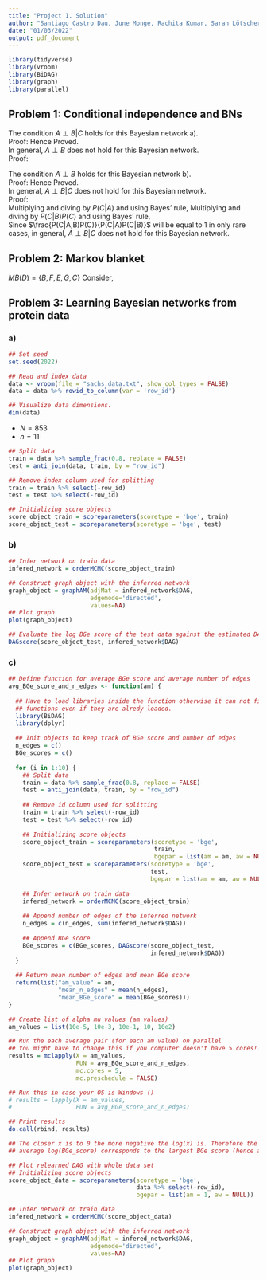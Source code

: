 ```yaml
---
title: "Project 1. Solution"
author: "Santiago Castro Dau, June Monge, Rachita Kumar, Sarah Lötscher"
date: "01/03/2022"
output: pdf_document
---
```


```r
library(tidyverse)
library(vroom)
library(BiDAG)
library(graph)
library(parallel)
```

## Problem 1: Conditional independence and BNs
\subsection*{a)}
The condition $A \perp B|C$ holds for this Bayesian network a).  
Proof:
\begin{equation*}
\begin{split}
    P(A,B,C) &= P(A|C)P(B|C)P(C)\\
    \textnormal{Using Bayes' rule, and substituting}\\
    P(A,B|C) &= \frac{P(A,B,C)}{P(C)}\\
    &=\frac{P(A|C)P(B|C)P(C)}{P(C)}\\
    &=P(A|C)P(B|C)\\
    &\implies A\perp B|C\\
\end{split} 
\end{equation*}
Hence Proved.  
In general, $A \perp B$ does not hold for this Bayesian network.  
Proof:  
\begin{equation*}
\begin{split}
\textnormal{Consider,}\\
P(A,B) &= \sum_{C}P(A,B,C)\\
&= \sum_{C}P(A|C)P(B|C)P(C)\\
&= P(A)P(B)\sum_{C}\frac{P(C|B)P(C|A)}{P(C)}\\
&\implies A \perp B \textnormal{ does not generally hold.}\\
\end{split}
\end{equation*}
\subsection*{b)}
The condition $A \perp B$ holds for this Bayesian network b).  
Proof:
\begin{equation*}
\begin{split}
    P(A,B,C) &= P(A)P(B)P(C|A,B)\\
    P(A,B) &= \sum_{C}P(A,B,C)\\
    &=\sum_{C}P(A)P(B)P(C|A,B)\\
    &=P(A)P(B)\sum_{C}P(C|A,B)\\
    &=P(A)P(B)\\
    &\implies A\perp B\\
\end{split} 
\end{equation*}
Hence Proved.  
In general, $A \perp B|C$ does not hold for this Bayesian network.  
Proof:  
\begin{equation*}
\begin{split}
\textnormal{Consider,}\\
P(A,B|C) &= \frac{P(A,B,C)}{P(C)}\\
&= \frac{P(C|A,B)P(A)(B)}{P(C)}\\
\end{split}
\end{equation*}
Multiplying and diving by $P(C|A)$ and using Bayes' rule,
\begin{equation*}
\begin{split}
&=\frac{P(C|A,B)P(A)P(B)}{P(C)}\frac{P(C|A)}{P(C|A)}\\
&=\frac{P(C|A,B)P(A|C)P(B)}{P(C|A)}\\
\end{split}
\end{equation*}
Multiplying and diving by $P(C|B)P(C)$ and using Bayes' rule,  
\begin{equation*}
\begin{split}
&=\frac{P(C|A,B)P(A|C)P(B)}{P(C|A)}\frac{P(C|B)}{P(C|B)}\\
&=P(A|C)P(B|C)\frac{P(C|A,B)P(C)}{P(C|A)P(C|B)}\\
\end{split}
\end{equation*}
Since $\frac{P(C|A,B)P(C)}{P(C|A)P(C|B)}$ will be equal to 1 in only rare cases, in general, $A \perp B|C$ does not hold for this Bayesian network.

## Problem 2: Markov blanket
$MB(D) = \{B,F,E,G,C\}$ 
Consider,
\begin{equation*}
\begin{split}
P(D|A,B,C,E,F,G) &= \frac{P(A,B,C,D,E,F,G)}{P(A,B,C,E,F,G)}\\
\textnormal{Since } A \perp B,C,D,E,F,G\\
P(D|A,B,C,E,F,G) &= \frac{P(A)P(B,C,D,E,F,G)}{P(A)P(B,C,E,F,G)}\\
&=P(D|MB(D))\\
\end{split}
\end{equation*}

## Problem 3: Learning Bayesian networks from protein data
### a)
```r
## Set seed
set.seed(2022)

## Read and index data
data <- vroom(file = "sachs.data.txt", show_col_types = FALSE)
data = data %>% rowid_to_column(var = 'row_id')

## Visualize data dimensions. 
dim(data)
```

* $N = 853$
* $n = 11$

```r
## Split data
train = data %>% sample_frac(0.8, replace = FALSE) 
test = anti_join(data, train, by = "row_id")

## Remove index column used for splitting
train = train %>% select(-row_id)
test = test %>% select(-row_id)

## Initializing score objects
score_object_train = scoreparameters(scoretype = 'bge', train)
score_object_test = scoreparameters(scoretype = 'bge', test)
```

### b)
```r
## Infer network on train data
infered_network = orderMCMC(score_object_train)

## Construct graph object with the inferred network
graph_object = graphAM(adjMat = infered_network$DAG, 
                       edgemode='directed', 
                       values=NA)
## Plot graph 
plot(graph_object)

## Evaluate the log BGe score of the test data against the estimated DAG.
DAGscore(score_object_test, infered_network$DAG)
```

### c)
```r
## Define function for average BGe score and average number of edges
avg_BGe_score_and_n_edges <- function(am) {
  
  ## Have to load libraries inside the function otherwise it can not find other 
  ## functions even if they are alredy loaded.
  library(BiDAG)
  library(dplyr)
  
  ## Init objects to keep track of BGe score and number of edges
  n_edges = c()
  BGe_scores = c()
  
  for (i in 1:10) {
    ## Split data
    train = data %>% sample_frac(0.8, replace = FALSE) 
    test = anti_join(data, train, by = "row_id")
  
    ## Remove id column used for splitting
    train = train %>% select(-row_id)
    test = test %>% select(-row_id)
    
    ## Initializing score objects
    score_object_train = scoreparameters(scoretype = 'bge', 
                                         train, 
                                         bgepar = list(am = am, aw = NULL))
    score_object_test = scoreparameters(scoretype = 'bge', 
                                        test,
                                        bgepar = list(am = am, aw = NULL))
    
    ## Infer network on train data
    infered_network = orderMCMC(score_object_train)
    
    ## Append number of edges of the inferred network
    n_edges = c(n_edges, sum(infered_network$DAG))
    
    ## Append BGe score
    BGe_scores = c(BGe_scores, DAGscore(score_object_test,
                                        infered_network$DAG))
  }
  
  ## Return mean number of edges and mean BGe score
  return(list("am_value" = am,
              "mean_n_edges" = mean(n_edges), 
              "mean_BGe_score" = mean(BGe_scores)))
}

## Create list of alpha mu values (am values)
am_values = list(10e-5, 10e-3, 10e-1, 10, 10e2)

## Run the each average pair (for each am value) on parallel
## You might have to change this if you computer doesn't have 5 cores!! 
results = mclapply(X = am_values, 
                   FUN = avg_BGe_score_and_n_edges, 
                   mc.cores = 5,  
                   mc.preschedule = FALSE)

## Run this in case your OS is Windows ()
# results = lapply(X = am_values,
#                  FUN = avg_BGe_score_and_n_edges)

## Print results
do.call(rbind, results) 

## The closer x is to 0 the more negative the log(x) is. Therefore the least neg
## average log(BGe_score) corresponds to the largest BGe score (hence am = 1). 

## Plot relearned DAG with whole data set
## Initializing score objects
score_object_data = scoreparameters(scoretype = 'bge', 
                                    data %>% select(-row_id),
                                    bgepar = list(am = 1, aw = NULL))

## Infer network on train data
infered_network = orderMCMC(score_object_data)

## Construct graph object with the inferred network
graph_object = graphAM(adjMat = infered_network$DAG, 
                       edgemode='directed', 
                       values=NA)
## Plot graph 
plot(graph_object)
```


